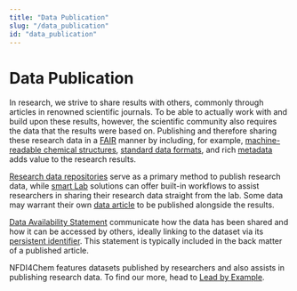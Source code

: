 ```yaml
---
title: "Data Publication"
slug: "/data_publication"
id: "data_publication"
---
```


# Data Publication

<!-- image ideas? -->

In research, we strive to share results with others, commonly through articles in renowned scientific journals. To be able to actually work with and build upon these results, however, the scientific community also requires the data that the results were based on. Publishing and therefore sharing these research data in a [FAIR](/docs/fair) manner by including, for example, [machine-readable chemical structures](/docs/machine-readable_chemical_structures), [standard data formats](/docs/format_standards), and rich [metadata](/docs/metadata) adds value to the research results. 

[Research data repositories](/docs/repositories) serve as a primary method to publish research data, while [smart Lab](/docs/smartlab) solutions can offer built-in workflows to assist researchers in sharing their research data straight from the lab. <!-- or: straight from the ELN? --> Some data may warrant their own [data article](/docs/data_articles) to be published alongside the results. 

[Data Availability Statement](/docs/data_availability_statement) communicate how the data has been shared and how it can be accessed by others, ideally linking to the dataset via its [persistent identifier](/docs/identifiers). <!-- leave out "ideally"?--> This statement is typically included in the back matter of a published article. 

NFDI4Chem features datasets published by researchers and also assists in publishing research data. To find our more, head to [Lead by Example](/docs/lbe-intro).